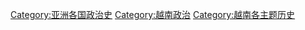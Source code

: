 [[Category:亚洲各国政治史|Category:亚洲各国政治史]]
[[Category:越南政治|Category:越南政治]]
[[Category:越南各主题历史|Category:越南各主题历史]]